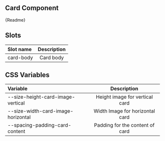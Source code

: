 
## Card Component

<Canvas withSource="open" withToolbar>
    <Story id="components-atoms-card--card" />
</Canvas>

<Description>{Readme}</Description>

## Slots

| Slot name | Description |
| :-------- | :---------: |
| card-body |  Card body  |

## CSS Variables

| Variable                           |           Description           |
| :--------------------------------- | :-----------------------------: |
| --size-height-card-image-vertical  | Height image for vertical card  |
| --size-width-card-image-horizontal | Width Image for horizontal card |
| --spacing-padding-card-content     | Padding for the content of card |
